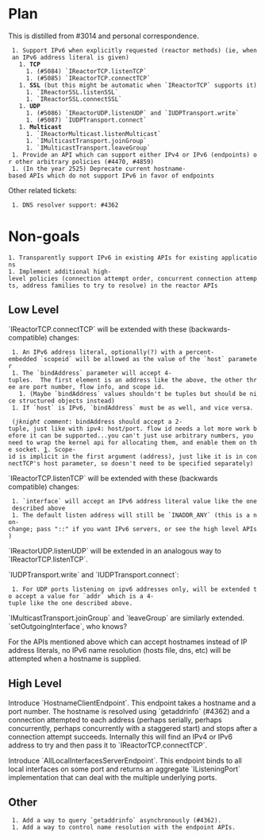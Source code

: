 = Plan =

This is distilled from #3014 and personal correspondence.

  1. Support IPv6 when explicitly requested (reactor methods) (ie, when an IPv6 address literal is given)
    1. '''TCP'''
      1. (#5084) `IReactorTCP.listenTCP`
      1. (#5085) `IReactorTCP.connectTCP`
    1. '''SSL''' (but this might be automatic when `IReactorTCP` supports it)
      1. `IReactorSSL.listenSSL`
      1. `IReactorSSL.connectSSL`
    1. '''UDP'''
      1. (#5086) `IReactorUDP.listenUDP` and `IUDPTransport.write`
      1. (#5087) `IUDPTransport.connect`
    1. '''Multicast'''
      1. `IReactorMulticast.listenMulticast`
      1. `IMulticastTransport.joinGroup`
      1. `IMulticastTransport.leaveGroup`
  1. Provide an API which can support either IPv4 or IPv6 (endpoints) or other arbitrary policies (#4470, #4859)
  1. (In the year 2525) Deprecate current hostname-based APIs which do not support IPv6 in favor of endpoints

Other related tickets:
  1. DNS resolver support: #4362

= Non-goals =

 1. Transparently support IPv6 in existing APIs for existing applications
 1. Implement additional high-level policies (connection attempt order, concurrent connection attempts, address families to try to resolve) in the reactor APIs

== Low Level ==

`IReactorTCP.connectTCP` will be extended with these (backwards-compatible) changes:

  1. An IPv6 address literal, optionally(?) with a percent-embedded `scopeid` will be allowed as the value of the `host` parameter
  1. The `bindAddress` parameter will accept 4-tuples.  The first element is an address like the above, the other three are port number, flow info, and scope id.
    1. (Maybe `bindAddress` values shouldn't be tuples but should be nice structured objects instead)
  1. If `host` is IPv6, `bindAddress` must be as well, and vice versa.

  (''jknight comment'': bindAddress should accept a 2-tuple, just like with ipv4: host/port. flow id needs a lot more work before it can be supported...you can't just use arbitrary numbers, you need to wrap the kernel api for allocating them, and enable them on the socket. [http://xpg.dk/projects/linux-ipv6-flow-label-mangement-api]. Scope-id is implicit in the first argument (address), just like it is in connectTCP's host parameter, so doesn't need to be specified separately)

`IReactorTCP.listenTCP` will be extended with these (backwards compatible) changes:

  1. `interface` will accept an IPv6 address literal value like the one described above
  1. The default listen address will still be `INADDR_ANY` (this is a non-change; pass "::" if you want IPv6 servers, or see the high level APIs)

`IReactorUDP.listenUDP` will be extended in an analogous way to `IReactorTCP.listenTCP`.

`IUDPTransport.write` and `IUDPTransport.connect`:

  1. For UDP ports listening on ipv6 addresses only, will be extended to accept a value for `addr` which is a 4-tuple like the one described above.

`IMulticastTransport.joinGroup` and `leaveGroup` are similarly extended.  `setOutgoingInterface`, who knows?

For the APIs mentioned above which can accept hostnames instead of IP address
literals, no IPv6 name resolution (hosts file, dns, etc) will be attempted when
a hostname is supplied.

== High Level ==

Introduce `HostnameClientEndpoint`.  This endpoint takes a hostname and a port
number.  The hostname is resolved using `getaddrinfo` (#4362) and a connection
attempted to each address (perhaps serially, perhaps concurrently, perhaps
concurrently with a staggered start) and stops after a connection attempt
succeeds.  Internally this will find an IPv4 or IPv6 address to try and then
pass it to `IReactorTCP.connectTCP`.

Introduce `AllLocalInterfacesServerEndpoint`.  This endpoint binds to all local
interfaces on some port and returns an aggregate `IListeningPort` implementation
that can deal with the multiple underlying ports.

== Other ==

  1. Add a way to query `getaddrinfo` asynchronously (#4362).
  1. Add a way to control name resolution with the endpoint APIs.
